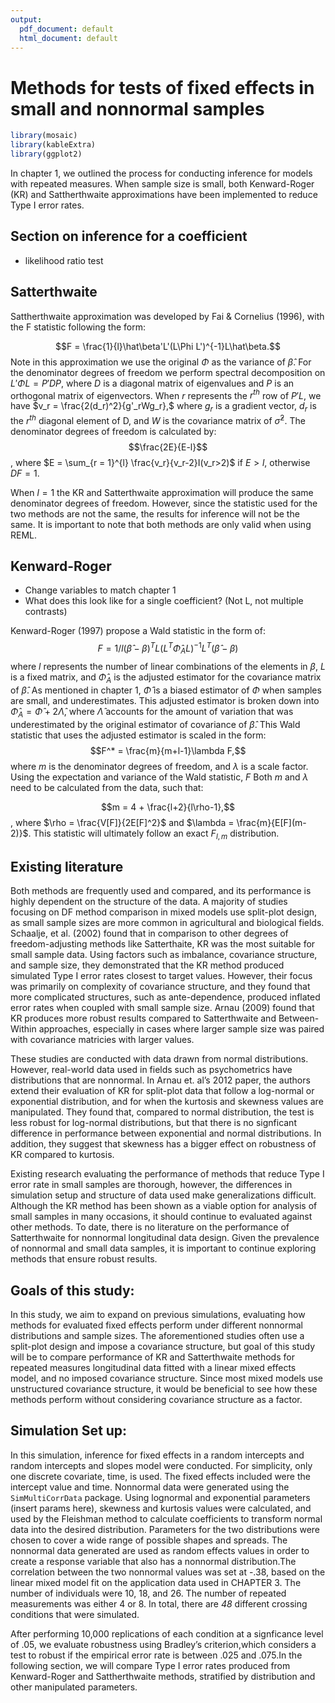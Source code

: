```yaml
---
output:
  pdf_document: default
  html_document: default
---
```

# Methods for tests of fixed effects in small and nonnormal samples {#rmd-basics}
<!--
This file is for including Chapter 2.  

Notice that it's also good practice to label your chapters and sections.  This will help you debug potential issues as you knit and allows you to link references throughout the document. Look for the reference to this chapter at the beginning of Chapter 3.

If labels aren't specified, they will automatically be generated from the header by changing the spaces to hyphens and capital letters to lowercase.  
-->
```r
library(mosaic)
library(kableExtra)
library(ggplot2)
```

In chapter 1, we outlined the process for conducting inference for models with repeated measures. When sample size is small, both Kenward-Roger (KR) and Sattherthwaite approximations have been implemented to reduce Type I error rates. 


## Section on inference for a coefficient
- likelihood ratio test 


## Satterthwaite 

Sattherthwaite approximation was developed by Fai & Cornelius (1996), with the F statistic following the form:

$$F = \frac{1}{l}\hat\beta'L'(L\Phi L')^{-1}L\hat\beta.$$ Note in this approximation we use the original $\Phi$ as the variance of $\hat\beta.$ For the denominator degrees of freedom we perform spectral decomposition on $L'\Phi L=P'DP$, where $D$ is a diagonal matrix of eigenvalues and $P$ is an orthogonal matrix of eigenvectors. When $r$ represents the $r^{th}$ row of $P'L$, we have $v_r = \frac{2(d_r)^2}{g'_rWg_r},$ where $g_r$ is a gradient vector, $d_r$ is the $r^{th}$ diagonal element of D, and $W$ is the covariance matrix of $\hat\sigma^2.$ The denominator degrees of freedom is calculated by:
$$\frac{2E}{E-l}$$, where $E = \sum_{r = 1}^{l} \frac{v_r}{v_r-2}I(v_r>2)$ if $E >l$, otherwise $DF = 1.$

When $l =1$ the KR and Satterthwaite approximation will produce the same denominator degrees of freedom. However, since the statistic used for the two methods are not the same, the results for inference will not be the same. It is important to note that both methods are only valid when using REML. 

## Kenward-Roger

- Change variables to match chapter 1
- What does this look like for a single coefficient? (Not L, not multiple contrasts)


Kenward-Roger (1997) propose a Wald statistic in the form of:
$$F = 1/l(\hat\beta-\beta)^TL(L^T\hat\Phi_A L)^{-1}L^T(\hat\beta-\beta)$$ where $l$ represents the number of linear combinations of the elements in $\beta$, $L$ is a fixed matrix, and $\hat\Phi_A$ is the adjusted estimator for the covariance matrix of $\hat\beta$. As mentioned in chapter 1, $\hat\Phi$ is a biased estimator of $\Phi$ when samples are small, and underestimates. This adjusted estimator is broken down into $\hat\Phi_A = \hat\Phi + 2\hat\Lambda$, where $\hat\Lambda$ accounts for the amount of variation that was underestimated by the original estimator of covariance of $\hat\beta$. This Wald statistic that uses the adjusted estimator is scaled in the form: $$F^* = \frac{m}{m+l-1}\lambda F,$$ where $m$ is the denominator degrees of freedom, and $\lambda$ is a scale factor. Using the expectation and variance of the Wald statistic, $F$ Both $m$ and $\lambda$ need to be calculated from the data, such that:

$$m = 4 + \frac{l+2}{l\rho-1},$$, where $\rho = \frac{V[F]}{2E[F]^2}$ and 
$\lambda = \frac{m}{E[F](m-2)}$. This statistic will ultimately follow an exact $F_{l,m}$ distribution. 



## Existing literature

Both methods are frequently used and compared, and its performance is highly dependent on the structure of the data.
A majority of studies focusing on DF method comparison in mixed models use split-plot design, as small sample sizes are more common in agricultural and biological fields. Schaalje, et al. (2002) found that in comparison to other degrees of freedom-adjusting methods like Satterthaite, KR was the most suitable for small sample data. Using factors such as imbalance, covariance structure, and sample size, they demonstrated that the KR method produced simulated Type I error rates closest to target values. However, their focus was primarily on complexity of covariance structure, and they found that more complicated structures, such as ante-dependence, produced inflated error rates when coupled with small sample size. Arnau (2009) found that KR produces more robust results compared to Satterthwaite and Between-Within approaches, especially in cases where larger sample size was paired with covariance matricies with larger values. 

These studies are conducted with data drawn from normal distributions. However, real-world data used in fields such as psychometrics have distributions that are nonnormal. In Arnau et. al's 2012 paper, the authors extend their evaluation of KR for split-plot data that follow a log-normal or exponential distribution, and for when the kurtosis and skewness values are manipulated. They found that, compared to normal distribution, the test is less robust for log-normal distributions, but that there is no signficant difference in performance between exponential and normal distributions. In addition, they suggest that skewness has a bigger effect on robustness of KR compared to kurtosis. 

Existing research evaluating the performance of methods that reduce Type I error rate in small samples are thorough, however, the differences in simulation setup and structure of data used make generalizations difficult. Although the KR method has been shown as a viable option for analysis of small samples in many occasions, it should continue to evaluated against other methods. To date, there is no literature on the performance of Satterthwaite for nonnormal longitudinal data design. Given the prevalence of nonnormal and small data samples, it is important to continue exploring methods that ensure robust results. 


## Goals of this study:

In this study, we aim to expand on previous simulations, evaluating how methods for evaluated fixed effects perform under different nonnormal distributions and sample sizes. The aforementioned studies often use a split-plot design and impose a covariance structure, but goal of this study will be to compare performance of KR and Satterthwaite methods for repeated measures longitudinal data fitted with a linear mixed effects model, and no imposed covariance structure. Since most mixed models use unstructured covariance structure, it would be beneficial to see how these methods perform without considering covariance structure as a factor.



## Simulation Set up:

In this simulation, inference for fixed effects in a random intercepts and random intercepts and slopes model were conducted. For simplicity, only one discrete covariate, time, is used. The fixed effects included were the intercept value and time. Nonnormal data were generated using the `SimMultiCorrData` package. Using lognormal and exponential parameters (insert params here), skewness and kurtosis values were calculated, and used by the Fleishman method to calculate coefficients to transform normal data into the desired distribution. Parameters for the two distributions were chosen to cover a wide range of possible shapes and spreads. The nonnormal data generated are used as random effects values in order to create a response variable that also has a nonnormal distribution.The correlation between the two nonnormal values was set at -.38, based on the linear mixed model fit on the application data used in CHAPTER 3. The number of individuals were 10, 18, and 26. The number of repeated measurements was either 4 or 8. In total, there are *48* different crossing conditions that were simulated. 


After performing 10,000 replications of each condition at a signficance level of .05, we evaluate robustness using Bradley's criterion,which considers a test to robust if the empirical error rate is between .025 and .075.In the following section, we will compare Type I error rates produced from Kenward-Roger and Sattherthwaite methods, stratified by distribution and other manipulated parameters. 





